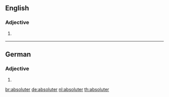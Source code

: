 ==English==

===Adjective===
{{head|en|adjective comparative form}}

# {{context|rare|lang=en}} {{en-comparative of|absolute}}

----

==German==

===Adjective===
{{head|de|adjective form}}

# {{de-inflected form of|absolut}}

[[br:absoluter]]
[[de:absoluter]]
[[nl:absoluter]]
[[th:absoluter]]